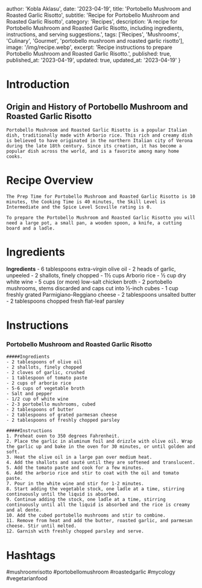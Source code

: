 
  author: 'Kobla Aklasu',
  date: '2023-04-19',
  title: 'Portobello Mushroom and Roasted Garlic Risotto',
  subtitle: 'Recipe for Portobello Mushroom and Roasted Garlic Risotto',
  category: 'Recipes',
  description: 'A recipe for Portobello Mushroom and Roasted Garlic Risotto, including ingredients, instructions, and serving suggestions.',
  tags: ['Recipes', 'Mushrooms', 'Culinary', 'Gourmet', 'portobello mushroom and roasted garlic risotto'],
  image: '/img/recipe.webp',
  excerpt: 'Recipe instructions to prepare Portobello Mushroom and Roasted Garlic Risotto.',
  published: true,
  published_at: '2023-04-19',
  updated: true,
  updated_at: '2023-04-19'
}


  # Introduction

## Origin and History of Portobello Mushroom and Roasted Garlic Risotto
    
    Portobello Mushroom and Roasted Garlic Risotto is a popular Italian dish, traditionally made with Arborio rice. This rich and creamy dish is believed to have originated in the northern Italian city of Verona during the late 18th century. Since its creation, it has become a popular dish across the world, and is a favorite among many home cooks.

# Recipe Overview

    The Prep Time for Portobello Mushroom and Roasted Garlic Risotto is 10 minutes, the Cooking Time is 40 minutes, the Skill Level is Intermediate and the Spice Level Scoville rating is 0.
    
    To prepare the Portobello Mushroom and Roasted Garlic Risotto you will need a large pot, a small pan, a wooden spoon, a knife, a cutting board and a ladle.

# Ingredients

**Ingredients**
    - 6 tablespoons extra-virgin olive oil
    - 2 heads of garlic, unpeeled
    - 2 shallots, finely chopped
    - 1½ cups Arborio rice
    - ½ cup dry white wine
    - 5 cups (or more) low-salt chicken broth
    - 2 portobello mushrooms, stems discarded and caps cut into ½-inch cubes
    - 1 cup freshly grated Parmigiano-Reggiano cheese
    - 2 tablespoons unsalted butter
    - 2 tablespoons chopped fresh flat-leaf parsley

# Instructions

### Portobello Mushroom and Roasted Garlic Risotto 
    
    #####Ingredients 
    - 2 tablespoons of olive oil
    - 2 shallots, finely chopped
    - 2 cloves of garlic, crushed
    - 1 tablespoon of tomato paste
    - 2 cups of arborio rice
    - 5-6 cups of vegetable broth 
    - Salt and pepper
    - 1/2 cup of white wine
    - 2-3 portobello mushrooms, cubed
    - 2 tablespoons of butter
    - 2 tablespoons of grated parmesan cheese
    - 2 tablespoons of freshly chopped parsley
    
    #####Instructions
    1. Preheat oven to 350 degrees Fahrenheit. 
    2. Place the garlic in aluminum foil and drizzle with olive oil. Wrap the garlic up and bake in the oven for 30 minutes, or until golden and soft. 
    3. Heat the olive oil in a large pan over medium heat. 
    4. Add the shallots and sauté until they are softened and translucent. 
    5. Add the tomato paste and cook for a few minutes. 
    6. Add the arborio rice and stir to coat with the oil and tomato paste.
    7. Pour in the white wine and stir for 1-2 minutes. 
    8. Start adding the vegetable stock, one ladle at a time, stirring continuously until the liquid is absorbed. 
    9. Continue adding the stock, one ladle at a time, stirring continuously until all the liquid is absorbed and the rice is creamy and al dente.
    10. Add the cubed portobello mushrooms and stir to combine. 
    11. Remove from heat and add the butter, roasted garlic, and parmesan cheese. Stir until melted. 
    12. Garnish with freshly chopped parsley and serve.

# Hashtags

#mushroomrisotto #portobellomushroom #roastedgarlic #mycology #vegetarianfood



